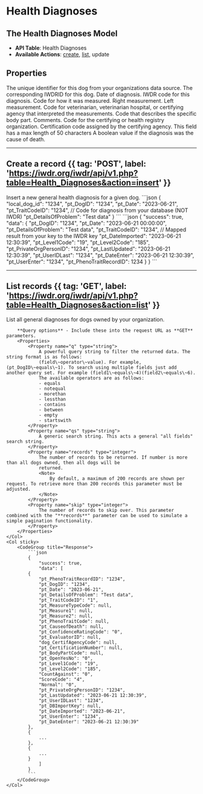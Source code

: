 
# Health Diagnoses

## The Health Diagnoses Model
- **API Table**: Health Diagnoses
- **Available Actions**: [create](#create-a-record), [list](#list-records), update

## Properties

<Properties>
    <Property name="local_dog_id" type="integer" required>
        The unique identifier for this dog from your organizations data source.
    </Property>
    <Property name="pt_DogID" type="integer" required>
        The corresponding IWDRID for this dog.
    </Property>
    <Property name="pt_Date" type="datetime" required>
        Date of diagnosis.
    </Property>
    <Property name="pt_TraitCodeID" type="integer" required>
        IWDR code for this diagnosis.
        <HealthDiagnosesTraitCodeIDDataTable />
    </Property>
    <Property name="pt_MeasureTypeCode" type="integer">
        Code for how it was measured.
        <MeasureTypeCodeDataTable />
    </Property>
    <Property name="pt_Measure1" type="string">
        Right measurement.
    </Property>
    <Property name="pt_Measure2" type="string">
        Left measurement.
    </Property>
    <Property name="pt_EvaluatorID" type="integer">
        Code for veterinarian, veterinarian hospital, or certifying agency that interpreted the measurements.
        <EvaluatorIDDataTable />
    </Property>
    <Property name="pt_BodyPartCode" type="integer">
        Code that describes the specific body part.
        <BodyPartCodeDataTable />
    </Property>
    <Property name="pt_DetailsOfProblem" type="string">
        Comments.
    </Property>
    <Property name="dog_CertifAgencyCode" type="integer">
        Code for the certifying or health registry organization.
        <CertifAgencyCodeDataTable />
    </Property>
    <Property name="pt_CertificationNumber" type="string">
        Certification code assigned by the certifying agency.
        <Note>
            This field has a max length of 50 characters
        </Note>
    </Property>
    <Property name="pt_CauseofDeath" type="boolean">
        A boolean value if the diagnosis was the cause of death.
    </Property>
</Properties>

---

## Create a record {{ tag: 'POST', label: 'https://iwdr.org/iwdr/api/v1.php?table=Health_Diagnoses&action=insert' }}

<Row>
    <Col>
        Insert a new general health diagnosis for a given dog.
    </Col>
    <Col sticky>
        <CodeGroup title="Request Body">
            ```json
            {
                "local_dog_id": "1234",
                "pt_DogID": "1234",
                "pt_Date": "2023-06-21",
                "pt_TraitCodeID": "1234", // Code for diagnosis from your database (NOT IWDR)
                "pt_DetailsOfProblem": "Test data"
            }
            ```
        </CodeGroup>
        <CodeGroup title="Response">
            ```json
            {
                "success": true,
                "data": {
                "pt_DogID": "1234",
                "pt_Date": "2023-06-21 00:00:00",
                "pt_DetailsOfProblem": "Test data",
                "pt_TraitCodeID": "1234", // Mapped result from your key to the IWDR key
                "pt_DateImported": "2023-06-21 12:30:39",
                "pt_Level1Code": "19",
                "pt_Level2Code": "185",
                "pt_PrivateOrgPersonID": "1234",
                "pt_LastUpdated": "2023-06-21 12:30:39",
                "pt_UserIDLast": "1234",
                "pt_DateEnter": "2023-06-21 12:30:39",
                "pt_UserEnter": "1234",
                "pt_PhenoTraitRecordID": 1234
            }
            }
            ```
        </CodeGroup>
    </Col>
</Row>

---

## List records {{ tag: 'GET', label: 'https://iwdr.org/iwdr/api/v1.php?table=Health_Diagnoses&action=list' }}

<Row>
    <Col>
        List all general diagnoses for dogs owned by your organization.

        **Query options** - Include these into the request URL as **GET** parameters.
        <Properties>
            <Property name="q" type="string">
                A powerful query string to filter the returned data. The string format is as follows:
                (field\~operator\~value). For example, (pt_DogID\~equals\~1). To search using multiple fields just add another query set. For example (field1\~equals\~4)(field2\~equals\~6).
                The available operators are as follows:
                - equals
                - notequal
                - morethan
                - lessthan
                - contains
                - between
                - empty
                - startswith
            </Property>
            <Property name="qs" type="string">
                A generic search string. This acts a general "all fields" search string.
            </Property>
            <Property name="records" type="integer">
                The number of records to be returned. If number is more than all dogs owned, then all dogs will be
                returned.
                <Note>
                    By default, a maximum of 200 records are shown per request. To retrieve more than 200 records this parameter must be adjusted.
                </Note>
            </Property>
            <Property name="skip" type="integer">
                The number of records to skip over. This parameter combined with the "**records**" parameter can be used to simulate a simple pagination functionality.
            </Property>
        </Properties>
    </Col>
    <Col sticky>
        <CodeGroup title="Response">
            ```json
            {
                "success": true,
                "data": [
            {
                "pt_PhenoTraitRecordID": "1234",
                "pt_DogID": "1234",
                "pt_Date": "2023-06-21",
                "pt_DetailsOfProblem": "Test data",
                "pt_TraitCodeID": "1",
                "pt_MeasureTypeCode": null,
                "pt_Measure1": null,
                "pt_Measure2": null,
                "pt_PhenoTraitCode": null,
                "pt_CauseofDeath": null,
                "pt_ConfidenceRatingCode": "0",
                "pt_EvaluatorID": null,
                "dog_CertifAgencyCode": null,
                "pt_CertificationNumber": null,
                "pt_BodyPartCode": null,
                "pt_OpenYesNo": "0",
                "pt_Level1Code": "19",
                "pt_Level2Code": "185",
                "CountAgainst": "0",
                "ScoreCode": "4",
                "Normal": "0",
                "pt_PrivateOrgPersonID": "1234",
                "pt_LastUpdated": "2023-06-21 12:30:39",
                "pt_UserIDLast": "1234",
                "pt_DBImportKey": null,
                "pt_DateImported": "2023-06-21",
                "pt_UserEnter": "1234",
                "pt_DateEnter": "2023-06-21 12:30:39"
            },
            {
                ...
            },
            {
                ...
            }
                ]
            }
            ```
        </CodeGroup>
    </Col>
</Row>